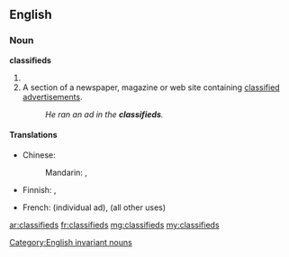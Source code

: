 ==English==

===Noun===
'''classifieds'''

# {{plural of|classified}}
# A section of a newspaper, magazine or web site containing [[classified advertisement]]s.
#: ''He ran an ad in the '''classifieds'''.''

====Translations====
{{trans-top|classified advertisements}}
* Chinese:
*: Mandarin: {{t-|cmn|分類廣告|sc=Hani}}, {{t-|cmn|分类广告|tr=fēnlèi guǎnggào|sc=Hani}}
* Finnish: {{t-|fi|rivi-ilmoitus|p|alt=rivi-ilmoitukset}},  {{t-|fi|luokitellut}} {{t+|fi|ilmoitus|p|alt=ilmoitukset}}
{{trans-mid}}
* French: {{t+|fr|petite annonce|f|s}} (individual ad), {{t+|fr|petites annonces|f|p}} (all other uses)
{{trans-bottom}}

[[Category:English invariant nouns]]

[[ar:classifieds]]
[[fr:classifieds]]
[[mg:classifieds]]
[[my:classifieds]]